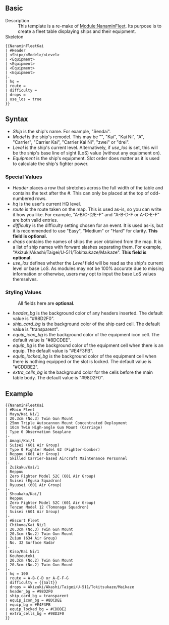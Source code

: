 ==Basic==
;Description
:This template is a re-make of [[Module:NanaminFleet]]. Its purpose is to create a fleet table displaying ships and their equipment.
;Skeleton
<pre>{{NanaminFleetKai
| #Header
| <Ship>/<Model>/<Level>
| <Equipment>
| <Equipment>
| <Equipment>
| <Equipment>
|-
| hq = 
| route = 
| difficulty = 
| drops = 
| use_los = true
}}</pre>

==Syntax==
*''Ship'' is the ship's name. For example, "Sendai".
*''Model'' is the ship's remodel. This may be "", "Kai", "Kai Ni", "A", "Carrier", "Carrier Kai", "Carrier Kai Ni", "zwei" or "drei".
*''Level'' is the ship's current level. Alternatively, if ''use_los'' is set, this will be the ship's base line of sight (LoS) value (without any equipment on).
*''Equipment'' is the ship's equipment. Slot order does matter as it is used to calculate the ship's fighter power.

===Special Values===
*''Header'' places a row that stretches across the full width of the table and contains the text after the #. This can only be placed at the top of odd-numbered rows.
*''hq'' is the user's current HQ level.
*''route'' is the route taken on the map. This is used as-is, so you can write it how you like. For example, "A-B/C-D/E-F" and "A-B-D-F or A-C-E-F" are both valid entries.
*''difficulty'' is the difficulty setting chosen for an event. It is used as-is, but it is recommended to use "Easy", "Medium" or "Hard" for clarity. '''This field is optional.'''
*''drops'' contains the names of ships the user obtained from the map. It is a list of ship names with forward slashes separating them. For example, "Akizuki/Akashi/Taigei/U-511/Tokitsukaze/Maikaze". '''This field is optional.'''
*''use_los'' defines whether the ''Level'' field will be read as the ship's current level or base LoS. As modules may not be 100% accurate due to missing information or otherwise, users may opt to input the base LoS values themselves.

===Styling Values===
:All fields here are '''optional'''.
*''header_bg'' is the background color of any headers inserted. The default value is "#98D2F0".
*''ship_card_bg'' is the background color of the ship card cell. The default value is "transparent".
*''equip_icon_bg'' is the background color of the equipment icon cell. The default value is "#8DCDEE".
*''equip_bg'' is the background color of the equipment cell when there is an equip. The default value is "#E4F3FB".
*''equip_locked_bg'' is the background color of the equipment cell when there is nothing equipped or the slot is locked. The default value is "#CDDBE2".
*''extra_cells_bg'' is the background color for the cells before the main table body. The default value is "#98D2F0".

==Example==
<pre>{{NanaminFleetKai
| #Main Fleet
| Maya/Kai Ni/1
| 20.3cm (No.3) Twin Gun Mount
| 25mm Triple Autocannon Mount Concentrated Deployment
| 10cm Twin High-angle Gun Mount (Carriage)
| Type 0 Observation Seaplane
|-
| Amagi/Kai/1
| Suisei (601 Air Group)
| Type 0 Fighter Model 62 (Fighter-bomber)
| Reppuu (601 Air Group)
| Skilled Carrier-based Aircraft Maintenance Personnel
|-
| Zuikaku/Kai/1
| Reppuu
| Zero Fighter Model 52C (601 Air Group)
| Suisei (Egusa Squadron)
| Ryuusei (601 Air Group)
|-
| Shoukaku/Kai/1
| Reppuu
| Zero Fighter Model 52C (601 Air Group)
| Tenzan Model 12 (Tomonaga Squadron)
| Suisei (601 Air Group)
|-
| #Escort Fleet
| Chikuma/Kai Ni/1
| 20.3cm (No.3) Twin Gun Mount
| 20.3cm (No.2) Twin Gun Mount
| Zuiun (634 Air Group)
| No. 32 Surface Radar
|-
| Kiso/Kai Ni/1
| Kouhyouteki
| 20.3cm (No.2) Twin Gun Mount
| 20.3cm (No.2) Twin Gun Mount
|-
| hq = 100
| route = A-B-C-D or A-E-F-G
| difficulty = {{Salt}}
| drops = Akizuki/Akashi/Taigei/U-511/Tokitsukaze/Maikaze
| header_bg = #98D2F0
| ship_card_bg = transparent
| equip_icon_bg = #8DCDEE
| equip_bg = #E4F3FB
| equip_locked_bg = #CDDBE2
| extra_cells_bg = #98D2F0
}}</pre>
{{NanaminFleetKai
| #Main Fleet
| Maya/Kai Ni/1
| 20.3cm (No.3) Twin Gun Mount
| 25mm Triple Autocannon Mount Concentrated Deployment
| 10cm Twin High-angle Gun Mount (Carriage)
| Type 0 Observation Seaplane
|-
| Amagi/Kai/1
| Suisei (601 Air Group)
| Type 0 Fighter Model 62 (Fighter-bomber)
| Reppuu (601 Air Group)
| Skilled Carrier-based Aircraft Maintenance Personnel
|-
| Zuikaku/Kai/1
| Reppuu
| Zero Fighter Model 52C (601 Air Group)
| Suisei (Egusa Squadron)
| Ryuusei (601 Air Group)
|-
| Shoukaku/Kai/1
| Reppuu
| Zero Fighter Model 52C (601 Air Group)
| Tenzan Model 12 (Tomonaga Squadron)
| Suisei (601 Air Group)
|-
| #Escort Fleet
| Chikuma/Kai Ni/1
| 20.3cm (No.3) Twin Gun Mount
| 20.3cm (No.2) Twin Gun Mount
| Zuiun (634 Air Group)
| No. 32 Surface Radar
|-
| Kiso/Kai Ni/1
| Kouhyouteki
| 20.3cm (No.2) Twin Gun Mount
| 20.3cm (No.2) Twin Gun Mount
|-
| hq = 100
| route = A-B-C-D or A-E-F-G
| difficulty = {{Salt}}
| drops = Akizuki/Akashi/Taigei/U-511/Tokitsukaze/Maikaze
| header_bg = #98D2F0
| ship_card_bg = transparent
| equip_icon_bg = #8DCDEE
| equip_bg = #E4F3FB
| equip_locked_bg = #CDDBE2
| extra_cells_bg = #98D2F0
}}